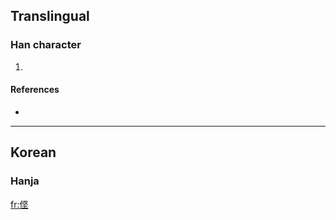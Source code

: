 ==Translingual==

===Han character===
{{Han char|rn=9|rad=人|as=07|sn=9|four=|canj=人中水土 (OLEG)}}

# {{defn|Han}}

====References====
* {{Han ref|kx=0106.041|dkj=|dj=|hdz=|uh=3460|ud=13408|bh=|bd=}}
----

==Korean==

===Hanja===
{{ko-hanja|hangeul=견|rv=gyeon|mr=kyŏn|y=kyen}}

[[fr:㑠]]
